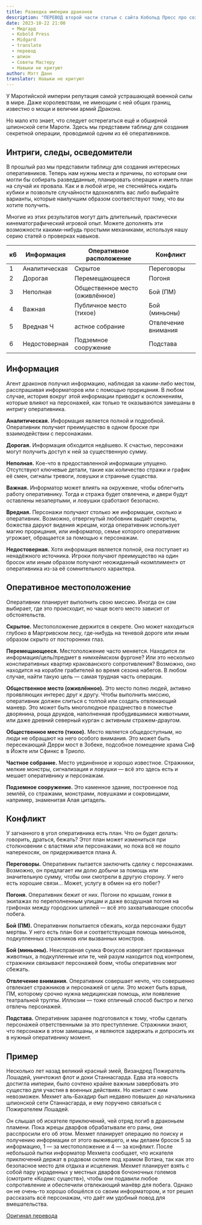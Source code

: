 ```yaml
---
title: Разведка империи драконов
description: "ПЕРЕВОД второй части статьи с сайта Кобольд Пресс про создание шпионов #translate #midgard #dnd5e #gmtips" 
date: 2023-10-22 21:00
  - Мидгард
  - Kobold Press
  - Midgard
  - translate
  - перевод
  - шпион
  - Советы Мастеру
  - Навыки не критуют
author: Мэтт Данн
translator: Навыки не критуют
---
```


У Маротийской империи репутация самой устрашающей военной силы в мире. Даже королевствам, не имеющим с ней общих границ, известно о мощи и величии армий Дракона.

Но мало кто знает, что следует остерегаться ещё и обширной шпионской сети Мароти. Здесь мы представим таблицу для создания секретной операции, проводимой одним из её оперативников.

## Интриги, следы, осведомители

В прошлый раз мы представили таблицу для создания интересных оперативников. Теперь нам нужны места и причины, по которым они могли бы собирать разведданные, планировать операции и иметь план на случай их провала. Как и в любой игре, не стесняйтесь кидать кубики и позвольте случайности вдохновлять вас либо выбирайте варианты, которые наилучшим образом соответствуют тому, что вы хотите получить.

Многие из этих результатов могут дать длительный, практически кинематографический игровой опыт. Можете дополнять эти возможности какими-нибудь простыми механиками, используя нашу серию статей о проверках навыков.


| к6 | Информация    | Оперативное расположение        | Конфликт            |
|----|---------------|---------------------------------|---------------------|
| 1  | Аналитическая | Скрытое                         | Переговоры          |
| 2  | Дорогая       | Перемещающееся                  | Погоня              |
| 3  | Неполная      | Общественное место (оживлённое) | Бой (ПМ)            |
| 4  | Важная        | Публичное место (тихое)         | Бой (миньоны)       |
| 5  | Вредная Ч     | астное собрание                 | Отвлечение внимания |
| 6  | Недостоверная | Подземное сооружение            | Подстава            |

## Информация
Агент драконов получил информацию, наблюдая за каким-либо местом, расспрашивая информаторов или с помощью прорицания. В любом случае, история вокруг этой информации приводит к осложнениям, которые влияют на персонажей, как только те оказываются замешаны в интригу оперативника.

**Аналитическая.** Информация является полной и подробной. Оперативник получает преимущество в одном броске при взаимодействии с персонажами.

**Дорогая.** Информация обходится недёшево. К счастью, персонажи могут получить доступ к ней за существенную сумму.

**Неполная.** Кое-что в предоставленной информации упущено. Отсутствуют ключевые детали, такие как количество стражи и график её смен, сигналы тревоги, ловушки и странные существа.

**Важная.** Информатор может влиять на окружение, чтобы облегчить работу оперативнику. Тогда и стража будет отвлечена, и двери будут оставлены незапертыми, и ловушки сработают безопасно.

**Вредная.** Персонажи получают столько же информации, сколько и оперативник. Возможно, отвергнутый любовник выдаёт секреты, божества даруют видения жрецам, когда оперативник использует магию прорицания, или информатор, семье которого оперативник угрожает, обращается за помощью к персонажам.

**Недостоверная.** Хотя информация является полной, она поступает из ненадёжного источника. Игроки получают преимущество на один бросок или иным образом получают неожиданный «комплимент» от оперативника из-за её сомнительного характера.

## Оперативное местоположение
Оперативник планирует выполнить свою миссию. Иногда он сам выбирает, где это происходит, но чаще всего место зависит от обстоятельств.

**Скрытое.** Местоположение держится в секрете. Оно может находиться глубоко в Маргривском лесу, где-нибудь на теневой дороге или иным образом скрыто от посторонних глаз.

**Перемещающееся.** Местоположение часто меняется. Находится ли информация/цель/предмет в нимхеймском фургоне? Или это несколько конспиративных квартир кракованского сопротивления? Возможно, оно находится на корабле грабителей во время сезона набегов. В любом случае, найти такую цель — самая трудная часть операции.

**Общественное место (оживлённое).** Это место полно людей, активно проявляющих интерес друг к другу. Чтобы выполнить миссию, оперативник должен слиться с толпой или создать отвлекающий маневр. Это может быть многолюдное празднество в поместье дворянина, роща друидов, наполненная пробудившимися животными, или даже древний северный курган с активным стражем-драугом.

**Общественное место (тихое).** Место является общедоступным, но люди не обращают на него особого внимания. Это может быть пересекающий Дерри мост в Зобеке, подсобное помещение храма Сиф в Йожте или Сфинкс в Триоло.

**Частное собрание.** Место уединённое и хорошо известное. Стражники, мелкие монстры, сигнализация и ловушки — всё это здесь есть и мешает оперативнику и персонажам.

**Подземное сооружение.** Это каменное здание, построенное под землёй, со стражами, монстрами, ловушками и сокровищами, например, знаменитая Алая цитадель.

## Конфликт

У загнанного в угол оперативника есть план. Что он будет делать: говорить, драться, бежать? Этот план может измениться при столкновении с властями или персонажами, но пока всё не пошло наперекосяк, он придерживается плана А.

**Переговоры.** Оперативник пытается заключить сделку с персонажами. Возможно, он предлагает им долю добычи за помощь или значительную сумму, чтобы они смотрели в другую сторону. У него есть хорошие связи... Может, услугу в обмен на его побег?

**Погоня.** Оперативник бежит от них. Погони по крышам, гонки в экипажах по переполненным улицам и даже воздушная погоня на грифонах между городских шпилей — всё это захватывающие способы побега.

**Бой (ПМ).** Оперативник попытается сбежать, когда персонажи будут мертвы. У него есть план боя и соответствующая помощь миньонов, подкупленных стражников или вызванных монстров.

**Бой (миньоны).** Неисправная сумка Фокусов извергает призванных животных, а подкупленные или те, чей разум находится под контролем, стражники связывают персонажей боем, чтобы оперативник мог сбежать.

**Отвлечение внимания.** Оперативник совершает нечто, что совершенно отвлекает стражников и персонажей от цели. Это может быть взрыв, ПМ, которому срочно нужна медицинская помощь, или появление театральной труппы. Иллюзии — тоже отличный способ быстро и легко отвлечь персонажей.

**Подстава.** Оперативник заранее подготовился к тому, чтобы сделать персонажей ответственными за это преступление. Стражники знают, что персонажи в этом замешаны, и являются задержать и допросить их в нужный оперативнику момент.

## Пример
Несколько лет назад великий красный змей, Визандред Пожиратель Лошадей, уничтожил флот и доки Станнасгарда. Едва эта новость достигла империи, было сочтено крайне важным завербовать это существо для участия в военных действиях. Но контакт с ним невозможен. Мехмет аль-Бахадир был недавно повышен до начальника шпионской сети Станнасгарда, и ему поручено связаться с Пожирателем Лошадей.

Он слышал об искателе приключений, чей отряд погиб в драконьем пламени. Пока жрецы дварфов обрабатывали его раны, они расспросили его об этом. Мехмет планирует операцию по поиску и получению информации от этого выжившего, и мы делаем бросок 5 за информацию, 1 — за местоположение и 4 — за конфликт. После небольшой пытки информатор Мехмета сообщает, что искателя приключений держат в родовом склепе под храмом Вотана, так как это безопасное место для отдыха и исцеления. Мехмет планирует взять с собой пару украденных у местных дварфов бочоночных големов (смотрите «Кодекс существ»), чтобы они подавили любое сопротивление и обеспечили отвлекающий манёвр для побега. Однако он не очень-то хорошо обошёлся со своим информатором, и тот решил рассказать всё персонажам, что даёт им удобный повод для вмешательства.

[Оригинал перевода](https://vk.com/natural_twenty?w=wall-200946551_3532)